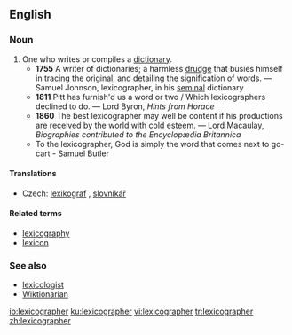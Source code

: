 ==English==
{{wikipedia}}
===Noun===
{{en-noun}}

#One who writes or compiles a [[dictionary]].
#*'''1755''' A writer of dictionaries; a harmless [[drudge]] that busies himself in tracing the original, and detailing the signification of words. &mdash; Samuel Johnson, lexicographer, in his [[seminal]] dictionary
#*'''1811''' Pitt has furnish'd us a word or two / Which lexicographers declined to do. &mdash; Lord Byron, ''Hints from Horace''
#*'''1860''' The best lexicographer may well be content if his productions are received by the world with cold esteem. &mdash; Lord Macaulay, ''Biographies contributed to the Encyclopædia Britannica''
#*To the lexicographer, God is simply the word that comes next to go-cart - Samuel Butler

====Translations====
{{trans-top|one who writes or compiles a dictionary}}
*Czech: [[lexikograf]] {{m}}, [[slovníkář]] {{m}}
{{trans-mid}}
{{trans-bottom}}

====Related terms====
*[[lexicography]]
*[[lexicon]]

===See also===
*[[lexicologist]]
*[[Wiktionarian]]

[[io:lexicographer]]
[[ku:lexicographer]]
[[vi:lexicographer]]
[[tr:lexicographer]]
[[zh:lexicographer]]